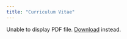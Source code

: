 ```yaml
---
title: "Curriculum Vitae"
---
```


```{=html}
   <object data="cv/cv.pdf" type="application/pdf" width="150%" height="700px">
      <p>Unable to display PDF file. <a href="cv/cv.pdf">Download</a> instead.</p>
    </object>
```